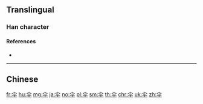 {{also|傘}}
==Translingual==

===Han character===
{{Han char|rn=9|rad=人|as=04|sn=6|four=|canj=OFJ}}

====References====
* {{Han ref|kx=0096.121|hdz=10117.100|uh=4F1E|ud=20254}}

----

==Chinese==
{{zh-see|傘}}

[[fr:伞]]
[[hu:伞]]
[[mg:伞]]
[[ja:伞]]
[[no:伞]]
[[pl:伞]]
[[sm:伞]]
[[th:伞]]
[[chr:伞]]
[[uk:伞]]
[[zh:伞]]